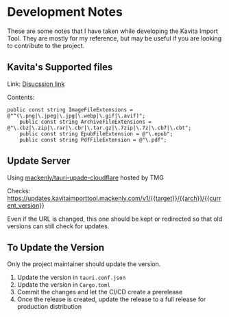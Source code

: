 # Development Notes
These are some notes that I have taken while developing the Kavita Import Tool. 
They are mostly for my reference, but may be useful if you are looking to contribute to the project.

## Kavita's Supported files
Link: [Disucssion link](https://github.com/Kareadita/Kavita/discussions/2949#discussioncomment-9693479)

Contents:
```
public const string ImageFileExtensions = @"^(\.png|\.jpeg|\.jpg|\.webp|\.gif|\.avif)"; 
    public const string ArchiveFileExtensions = @"\.cbz|\.zip|\.rar|\.cbr|\.tar.gz|\.7zip|\.7z|\.cb7|\.cbt";
    public const string EpubFileExtension = @"\.epub";
    public const string PdfFileExtension = @"\.pdf";
```

## Update Server 
Using [mackenly/tauri-upade-cloudflare](https://github.com/mackenly/tauri-update-cloudflare/) hosted by TMG

Checks: https://updates.kavitaimporttool.mackenly.com/v1/{{target}}/{{arch}}/{{current_version}}

Even if the URL is changed, this one should be kept or redirected so that old versions can still check for updates.


## To Update the Version
Only the project maintainer should update the version.
1. Update the version in `tauri.conf.json`
2. Update the version in `Cargo.toml`
3. Commit the changes and let the CI/CD create a prerelease
4. Once the release is created, update the release to a full release for production distribution